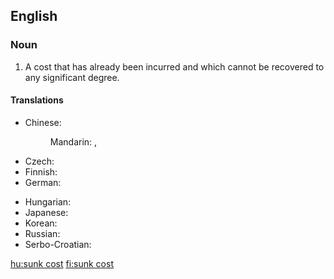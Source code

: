 ==English==
{{wikipedia|sunk cost}}

===Noun===
{{en-noun|head=[[sunk]] [[cost]]}}

# {{label|en|economics}} A cost that has already been incurred and which cannot be recovered to any significant degree.

====Translations====
{{trans-top|already incurred costs}}
* Chinese:
*: Mandarin: {{t+|cmn|沉沒成本|sc=Hani}}, {{t+|cmn|沉没成本|tr=chénmò chéngběn|sc=Hani}}
* Czech: {{t|cs|utopené náklady|m-p}}
* Finnish: {{t-needed|fi}}
* German: {{t|de|versunkene Kosten|p}}
{{trans-mid}}
* Hungarian: {{t+|hu|elsüllyedt költség}}
* Japanese: {{t|ja|埋没費用}}
* Korean: {{t|ko|매몰비용|tr=maemolbiyong}}
* Russian: {{t-needed|ru}}
* Serbo-Croatian: {{t|sh|nepovratan trošak}}
{{trans-bottom}}

[[hu:sunk cost]]
[[fi:sunk cost]]